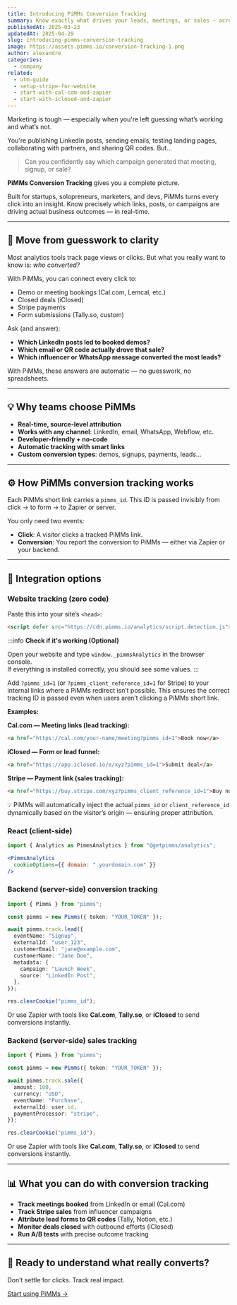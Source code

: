 ```yaml
---
title: Introducing PiMMs Conversion Tracking
summary: Know exactly what drives your leads, meetings, or sales — across every channel.
publishedAt: 2025-03-23
updatedAt: 2025-04-29
slug: introducing-pimms-conversion-tracking
image: https://assets.pimms.io/conversion-tracking-1.png
author: alexandre
categories:
  - company
related:
  - utm-guide
  - setup-stripe-for-website
  - start-with-cal-com-and-zapier
  - start-with-iclosed-and-zapier
---
```


Marketing is tough — especially when you're left guessing what’s working and what’s not.

You're publishing LinkedIn posts, sending emails, testing landing pages, collaborating with partners, and sharing QR codes. But…

> Can you confidently say which campaign generated that meeting, signup, or sale?

**PiMMs Conversion Tracking** gives you a complete picture.

Built for startups, solopreneurs, marketers, and devs, PiMMs turns every click into an insight. Know precisely which links, posts, or campaigns are driving actual business outcomes — in real-time.

---

## 🎯 Move from guesswork to clarity

Most analytics tools track page views or clicks.
But what you really want to know is: _who converted?_

With PiMMs, you can connect every click to:

- Demo or meeting bookings (Cal.com, Lemcal, etc.)
- Closed deals (iClosed)
- Stripe payments
- Form submissions (Tally.so, custom)

Ask (and answer):

- **Which LinkedIn posts led to booked demos?**
- **Which email or QR code actually drove that sale?**
- **Which influencer or WhatsApp message converted the most leads?**

With PiMMs, these answers are automatic — no guesswork, no spreadsheets.

---

## 💡 Why teams choose PiMMs

- **Real-time, source-level attribution**
- **Works with any channel**: LinkedIn, email, WhatsApp, Webflow, etc.
- **Developer-friendly + no-code**
- **Automatic tracking with smart links**
- **Custom conversion types**: demos, signups, payments, leads...

---

## ⚙️ How PiMMs conversion tracking works

Each PiMMs short link carries a `pimms_id`. This ID is passed invisibly from click → to form → to Zapier or server.

You only need two events:
- **Click**: A visitor clicks a tracked PiMMs link.
- **Conversion**: You report the conversion to PiMMs — either via Zapier or your backend.

---

## 🔌 Integration options

### Website tracking (zero code)

Paste this into your site’s `<head>`:

```html
<script defer src="https://cdn.pimms.io/analytics/script.detection.js"></script>
```

:::info
**Check if it's working (Optional)**

Open your website and type `window._pimmsAnalytics` in the browser console.  
If everything is installed correctly, you should see some values.
:::

Add `?pimms_id=1` (or `?pimms_client_reference_id=1` for Stripe) to your internal links where a PiMMs redirect isn’t possible. This ensures the correct tracking ID is passed even when users aren’t clicking a PiMMs short link.

**Examples:**

**Cal.com — Meeting links (lead tracking):**
```html
<a href="https://cal.com/your-name/meeting?pimms_id=1">Book now</a>
```

**iClosed — Form or lead funnel:**
```html
<a href="https://app.iclosed.io/e/xyz?pimms_id=1">Submit deal</a>
```

**Stripe — Payment link (sales tracking):**
```html
<a href="https://buy.stripe.com/xyz?pimms_client_reference_id=1">Buy now</a>
```

💡 PiMMs will automatically inject the actual `pimms_id` or `client_reference_id` dynamically based on the visitor’s origin — ensuring proper attribution.

### React (client-side)

```jsx
import { Analytics as PimmsAnalytics } from "@getpimms/analytics";

<PimmsAnalytics
  cookieOptions={{ domain: ".yourdomain.com" }}
/>
```

### Backend (server-side) conversion tracking

```ts
import { Pimms } from "pimms";

const pimms = new Pimms({ token: "YOUR_TOKEN" });

await pimms.track.lead({
  eventName: "Signup",
  externalId: "user_123",
  customerEmail: "jane@example.com",
  customerName: "Jane Doe",
  metadata: {
    campaign: "Launch Week",
    source: "LinkedIn Post",
  },
});

res.clearCookie("pimms_id");
```

Or use Zapier with tools like **Cal.com**, **Tally.so**, or **iClosed** to send conversions instantly.

### Backend (server-side) sales tracking

```ts
import { Pimms } from "pimms";

const pimms = new Pimms({ token: "YOUR_TOKEN" });

await pimms.track.sale({
  amount: 100,
  currency: "USD",
  eventName: "Purchase",
  externalId: user.id,
  paymentProcessor: "stripe",
});

res.clearCookie("pimms_id");
```

Or use Zapier with tools like **Cal.com**, **Tally.so**, or **iClosed** to send conversions instantly.

---

## 📊 What you can do with conversion tracking

- **Track meetings booked** from LinkedIn or email (Cal.com)
- **Track Stripe sales** from influencer campaigns
- **Attribute lead forms to QR codes** (Tally, Notion, etc.)
- **Monitor deals closed** with outbound efforts (iClosed)
- **Run A/B tests** with precise outcome tracking

---

## 🚀 Ready to understand what really converts?

Don’t settle for clicks. Track real impact.

[Start using PiMMs →](https://app.pimms.io/register)
